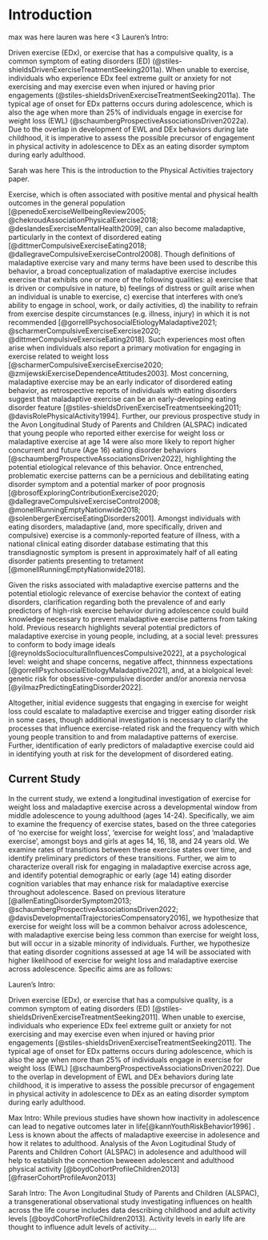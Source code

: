# Introduction


max was here
lauren was here <3
Lauren's Intro:

Driven exercise (EDx), or exercise that has a compulsive quality, is a common symptom of eating disorders (ED) (@stiles-shieldsDrivenExerciseTreatmentSeeking2011a). When unable to exercise, individuals who experience EDx feel extreme guilt or anxiety for not exercising and may exercise even when injured or having prior engagements (@stiles-shieldsDrivenExerciseTreatmentSeeking2011a). The typical age of onset for EDx patterns occurs during adolescence, which is also the age when more than 25% of individuals engage in exercise for weight loss (EWL) (@schaumbergProspectiveAssociationsDriven2022a). Due to the overlap in development of EWL and DEx behaviors during late childhood, it is imperative to assess the possible precursor of engagement in physical activity in adolescence to DEx as an eating disorder symptom during early adulthood.

Sarah was here
This is the introduction to the Physical Activities trajectory paper. 

Exercise, which is often associated with positive mental and physical health outcomes in the general population [@penedoExerciseWellbeingReview2005; @chekroudAssociationPhysicalExercise2018; @deslandesExerciseMentalHealth2009], can also become maladaptive, particularly in the context of disordered eating [@dittmerCompulsiveExerciseEating2018; @dallegraveCompulsiveExerciseControl2008]. Though definitions of maladaptive exercise vary and many terms have been used to describe this behavior, a broad conceptualization of maladaptive exercise includes exercise that exhibits one or more of the following qualities: a) exercise that is driven or compulsive in nature, b) feelings of distress or guilt arise when an individual is unable to exercise, c) exercise that interferes with one's ability to engage in school, work, or daily activities, d) the inability to refrain from exercise despite circumstances (e.g. illness, injury) in which it is not recommended [@gorrellPsychosocialEtiologyMaladaptive2021; @scharmerCompulsiveExerciseExercise2020; @dittmerCompulsiveExerciseEating2018]. Such experiences most often arise when individuals also report a primary motivation for engaging in exercise related to weight loss [@scharmerCompulsiveExerciseExercise2020; @zmijewskiExerciseDependenceAttitudes2003]. Most concerning, maladaptive exercise may be an early indicator of disordered eating behavior, as retrospective reports of individuals with eating disorders suggest that maladaptive exercise can be an early-developing eating disorder feature [@stiles-shieldsDrivenExerciseTreatmentseeking2011; @davisRolePhysicalActivity1994]. Further, our previous prospective study in the Avon Longitudinal Study of Parents and Children (ALSPAC) indicated that young people who reported either exercise for weight loss or maladaptive exercise at age 14 were also more likely to report higher concurrent and future (Age 16) eating disorder behaviors [@schaumbergProspectiveAssociationsDriven2022], highlighting the potential etiological relevance of this behavior. Once entrenched, problematic exercise patterns can be a pernicious and debilitating eating disorder symptom and a potential marker of poor prognosis [@brosofExploringContributionExercise2020; @dallegraveCompulsiveExerciseControl2008; @monellRunningEmptyNationwide2018; @solenbergerExerciseEatingDisorders2001]. Amongst individuals with eating disorders, maladaptive (and, more specifically, driven and compulsive) exercise is a commonly-reported feature of illness, with a national clinical eating disorder database estimating that this transdiagnostic symptom is present in approximately half of all eating disorder patients presenting to tretament [@monellRunningEmptyNationwide2018]. 

Given the risks associated with maladaptive exercise patterns and the potential etiologic relevance of exercise behavior the context of eating disorders, clarification regarding both the prevalence of and early predictors of high-risk exercise behavior during adolescence could build knowledge necessary to prevent maladaptive exercise patterns from taking hold. Previous research highlights several potential predictors of maladaptive exercise in young people, including, at a social level: pressures to conform to body image ideals [@reynoldsSocioculturalInfluencesCompulsive2022], at a psychological level: weight and shape concerns, negative affect, thinnness expectations [@gorrellPsychosocialEtiologyMaladaptive2021], and, at a biolgoical level: genetic risk for obsessive-compulsive disorder and/or anorexia nervosa [@yilmazPredictingEatingDisorder2022].

Altogether, initial evidence suggests that engaging in exercise for weight loss could escalate to maladaptive exercise and trigger eating disorder risk in some cases, though additional investigation is necessary to clarify the processes that influence exercise-related risk and the frequency with which young people transition to and from maladaptive patterns of exercise. Further, identification of early predictors of maladaptive exercise could aid in identifying youth at risk for the development of disordered eating.

## Current Study

In the current study, we extend a longitudinal investigation of exercise for weight loss and maladaptive exercise across a developmental window from middle adolescence to young adulthood (ages 14-24). Specifically, we aim to examine the frequency of exercise states, based on the three categories of 'no exercise for weight loss', 'exercise for weight loss', and 'maladaptive exercise', amongst boys and girls at ages 14, 16, 18, and 24 years old. We examine rates of transitions between these exercise states over time, and identify preliminary predictors of these transitions. Further, we aim to characterize overall risk for engaging in maladaptive exercise across age, and identify potential demographic or early (age 14) eating disorder cognition variables that may enhance risk for maladaptive exercise throughout adolescence. Based on previous literature [@allenEatingDisorderSymptom2013; @schaumbergProspectiveAssociationsDriven2022; @davisDevelopmentalTrajectoriesCompensatory2016], we hypothesize that exercise for weight loss will be a common behaivor across adolescence, with maladaptive exercise being less common than exercise for weight loss, but will occur in a sizable minority of individuals. Further, we hypothesize that eating disorder cognitions assessed at age 14 will be associated with higher likelihood of exercise for weight loss and maladaptive exercise across adolescence. Specific aims are as follows:


Lauren's Intro:

Driven exercise (EDx), or exercise that has a compulsive quality, is a common symptom of eating disorders (ED) [@stiles-shieldsDrivenExerciseTreatmentSeeking2011]. When unable to exercise, individuals who experience EDx feel extreme guilt or anxiety for not exercising and may exercise even when injured or having prior engagements [@stiles-shieldsDrivenExerciseTreatmentSeeking2011]. The typical age of onset for EDx patterns occurs during adolescence, which is also the age when more than 25% of individuals engage in exercise for weight loss (EWL) [@schaumbergProspectiveAssociationsDriven2022]. Due to the overlap in development of EWL and DEx behaviors during late childhood, it is imperative to assess the possible precursor of engagement in physical activity in adolescence to DEx as an eating disorder symptom during early adulthood.


Max Intro:
While previous studies have shown how inactivity in adolescence can lead to negative outcomes later in life[@kannYouthRiskBehavior1996] . Less is known about the affects of maladaptive exeercise in adolesence and how it relates to adulthood. Analysis of the Avon Logitudinal Study of Parents and Children Cohort (ALSPAC) in adolesence and adulthood will help to establish the connection beweeen adolescent and adulthood physical activity [@boydCohortProfileChildren2013] [@fraserCohortProfileAvon2013] 

Sarah Intro:
The Avon Longitudinal Study of Parents and Children (ALSPAC), a transgenerational observational study investigating influences on health across the life course includes data describing childhood and adult activity levels [@boydCohortProfileChildren2013]. Activity levels in early life are thought to influence adult levels of activity.... 

